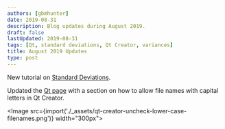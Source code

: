 ```yaml
---
authors: [gbmhunter]
date: 2019-08-31
description: Blog updates during August 2019.
draft: false
lastUpdated: 2019-08-31
tags: [Qt, standard deviations, Qt Creator, variances]
title: August 2019 Updates
type: post
---
```


New tutorial on [Standard Deviations](/mathematics/statistics/standard-deviation).

Updated the [Qt page](/programming/languages/c-plus-plus/qt) with a section on how to allow file names with capital letters in Qt Creator.

<Image src={import('./_assets/qt-creator-uncheck-lower-case-filenames.png')} width="300px"></Image>
